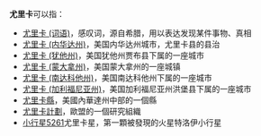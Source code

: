 '''尤里卡'''可以指：

*[[尤里卡_(词语)|尤里卡 (词语)]]，感叹词，源自希腊，用以表达发现某件事物、真相
*[[尤里卡_(内华达州)|尤里卡 (内华达州)]]，美国内华达州城市，尤里卡县的县治
*[[尤里卡_(犹他州)|尤里卡 (犹他州)]]，美国犹他州贾布县下属的一座城市
*[[尤里卡_(蒙大拿州)|尤里卡 (蒙大拿州)]]，美国蒙大拿州的一座城镇
*[[尤里卡_(南达科他州)|尤里卡 (南达科他州)]]，美国南达科他州下属的一座城市
*[[尤里卡_(加利福尼亚州)|尤里卡 (加利福尼亚州)]]，美国加利福尼亚州洪堡县下属的一座城市
*[[尤里卡縣|尤里卡縣]]，美國內華達州中部的一個縣
*[[尤里卡計劃|尤里卡計劃]]，歐盟的一個研究組織
*[[小行星5261|小行星5261]]尤里卡星，第一顆被發現的火星特洛伊小行星

{{Disambig|Cat=三字消歧义}}
